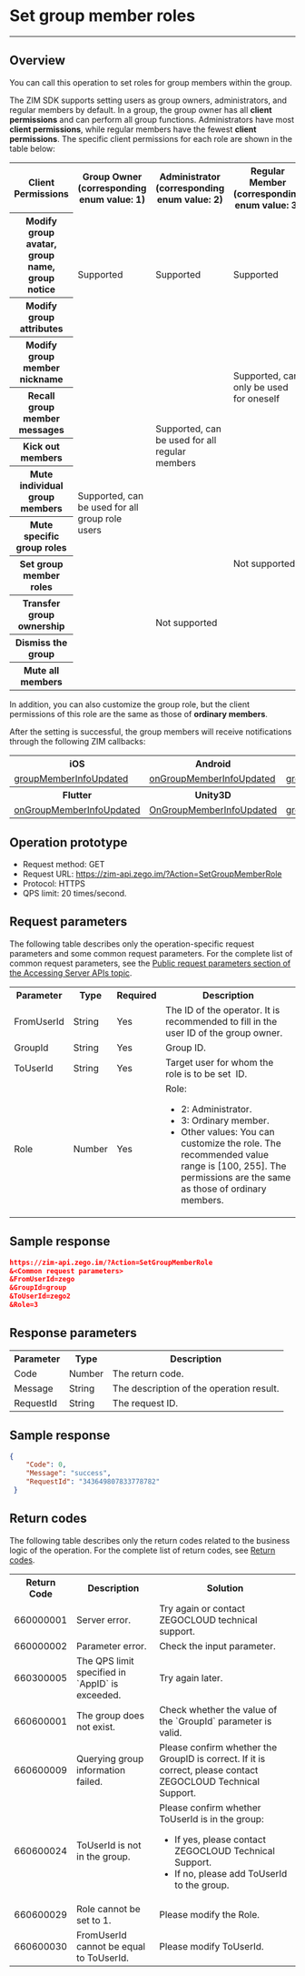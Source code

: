 # Set group member roles

- - -


## Overview

You can call this operation to set roles for group members within the group.

The ZIM SDK supports setting users as group owners, administrators, and regular members by default. In a group, the group owner has all **client permissions** and can perform all group functions. Administrators have most **client permissions**, while regular members have the fewest **client permissions**. The specific client permissions for each role are shown in the table below:

<table>

<tbody>
<tr>
<th>Client Permissions</th>
<th>Group Owner<br/>(corresponding enum value: 1)</th>
<th>Administrator<br/>(corresponding enum value: 2)</th>
<th>Regular Member<br/>(corresponding enum value: 3)</th>
</tr>
<tr>
<th>Modify group avatar, group name, group notice</th>
<td rowspan="2">Supported</td>
<td rowspan="2">Supported</td>
<td rowspan="2">Supported</td>
</tr>
<tr>
<th>Modify group attributes</th>
</tr>
<tr>
<th>Modify group member nickname</th>
<td rowspan="9">Supported, can be used for all group role users</td>
<td rowspan="5">Supported, can be used for all regular members</td>
<td rowspan="2">Supported, can only be used for oneself</td>
</tr>
<tr>
<th>Recall group member messages</th>
</tr>
<tr>
<th>Kick out members</th>
<td rowspan="7">Not supported</td>
</tr>
<tr>
<th>Mute individual group members</th>
</tr>
<tr>
<th>Mute specific group roles</th>
</tr>
<tr>
<th>Set group member roles</th>
<td rowspan="4">Not supported</td>
</tr>
<tr>
<th>Transfer group ownership</th>
</tr>
<tr>
<th>Dismiss the group</th>
</tr>
<tr>
<th>Mute all members</th>
</tr>
</tbody></table>


In addition, you can also customize the group role, but the client permissions of this role are the same as those of **ordinary members**.

After the setting is successful, the group members will receive notifications through the following ZIM callbacks:
<table>

<tbody><tr>
<th>iOS</th>
<th>Android</th>
<th>macOS</th>
<th>Windows</th>
<th>Web</th>
</tr>
<tr>
<td><a href="/article/api?doc=zim_API~objective-c_ios~protocol~ZIMEventHandler#zim-friend-list-changed-friend-info-list" target="_blank" rel="noreferrer noopenner">groupMemberInfoUpdated</a></td>
<td><a href="/article/api?doc=zim_API~java_android~class~ZIMEventHandler#on-friend-list-changed" target="_blank" rel="noreferrer noopenner">onGroupMemberInfoUpdated</a></td>
<td><a href="/article/api?doc=zim_API~objective-c_macos~protocol~ZIMEventHandler#zim-friend-list-changed-friend-info-list" target="_blank" rel="noreferrer noopenner">groupMemberInfoUpdated</a></td>
<td><a href="/article/api?doc=zim_API~cpp_windows~class~ZIMEventHandler#on-friend-list-changed" target="_blank" rel="noreferrer noopenner">onGroupMemberInfoUpdated</a></td>
<td><a href="/article/api?doc=zim_API~javascript_web~interface~ZIMEventHandler#friend-list-changed" target="_blank" rel="noreferrer noopenner">groupMemberInfoUpdated</a></td>
</tr>
<tr>
<th>Flutter</th>
<th>Unity3D</th>
<th>React Native</th>
<th></th>
<th></th>
</tr>
<tr>

<td><a href="https://pub.dev/documentation/zego_zim/latest/zego_zim/ZIMEventHandler/onFriendListChanged.html" target="_blank" rel="noreferrer noopenner">onGroupMemberInfoUpdated</a></td>
<td><a href="/article/api?doc=zim_API~cpp_windows~class~ZIMEventHandler#on-friend-list-changed" target="_blank" rel="noreferrer noopenner">OnGroupMemberInfoUpdated</a></td>
<td><a href="/article/api?doc=zim_API~javascript_react-native~interface~ZIMEventHandler#friend-list-changed" target="_blank" rel="noreferrer noopenner">groupMemberInfoUpdated</a></td>
<td></td>
<td></td>
</tr>
</tbody></table>

## Operation prototype


- Request method: GET
- Request URL: https://zim-api.zego.im/?Action=SetGroupMemberRole
- Protocol: HTTPS
- QPS limit: 20 times/second.

## Request parameters

The following table describes only the operation-specific request parameters and some common request parameters. For the complete list of common request parameters, see the [Public request parameters section of the Accessing Server APIs topic](../Accessing%20Server%20APIs.mdx#public-parameters).

<table>
 
<tbody><tr>
<th>Parameter</th>
<th> Type </th>
<th> Required </th>
<th> Description </th>
</tr>
<tr>
<td>FromUserId</td>
<td>String</td>
<td> Yes </td>
<td>The ID of the operator. It is recommended to fill in the user ID of the group owner.</td>
</tr>
<tr>
<td>GroupId</td>
<td>String</td>
<td> Yes </td>
<td>Group ID.</td>
</tr>
<tr>
<td>ToUserId</td>
<td>String</td>
<td> Yes </td>
<td>Target user for whom the role is to be set&nbsp; ID.</td>
</tr>
<tr>
<td>Role</td>
<td>Number</td>
<td> Yes </td>
<td>Role: <ul><li>2: Administrator. </li><li>3: Ordinary member. </li><li>Other values: You can customize the role. The recommended value range is [100, 255]. The permissions are the same as those of ordinary members. </li></ul></td>
</tr>
</tbody></table>

## Sample response

```json
https://zim-api.zego.im/?Action=SetGroupMemberRole
&<Common request parameters>
&FromUserId=zego
&GroupId=group
&ToUserId=zego2
&Role=3
```

## Response parameters


<table>

<tbody><tr data-row-level="1">
<th> Parameter </th>
<th> Type </th>
<th> Description </th>
</tr>
<tr data-row-level="2">
<td>Code</td>
<td>Number</td>
<td>The return code.</td>
</tr>
<tr data-row-level="3">
<td>Message</td>
<td>String</td>
<td>The description of the operation result.</td>
</tr>
<tr data-row-level="4">
<td>RequestId</td>
<td>String</td>
<td>	The request ID.</td>
</tr>
</tbody></table>

## Sample response

```json
{
    "Code": 0,
    "Message": "success",
    "RequestId": "343649807833778782"
 }
```

## Return codes

The following table describes only the return codes related to the business logic of the operation. For the complete list of return codes, see [Return codes](../Return%20codes.mdx).

<table>

<tbody><tr>
<th>Return Code</th>
<th> Description </th>
<th> Solution </th>
</tr>
<tr>
<td>660000001</td>
<td>Server error.</td>
<td>Try again or contact ZEGOCLOUD technical support.</td>
</tr>
<tr>
<td>660000002</td>
<td>Parameter error.</td>
<td>Check the input parameter.</td>
</tr>
<tr>
<td>660300005</td>
<td>The QPS limit specified in `AppID` is exceeded.</td>
<td>Try again later.</td>
</tr>
<tr>
<td>660600001</td>
<td>The group does not exist.</td>
<td>Check whether the value of the `GroupId` parameter is valid. </td>
</tr>
<tr>
<td>660600009</td>
<td>Querying group information failed.</td>
<td>Please confirm whether the GroupID is correct. If it is correct, please contact ZEGOCLOUD Technical Support.</td>
</tr>
<tr>
<td>660600024</td>
<td>ToUserId is not in the group.</td>
<td>Please confirm whether ToUserId is in the group:
<ul><li>If yes, please contact ZEGOCLOUD Technical Support. </li><li>If no, please add ToUserId to the group.</li></ul></td>
</tr>
<tr>
<td>660600029</td>
<td>Role cannot be set to 1. </td>
<td>Please modify the Role. </td>
</tr>
<tr>
<td>660600030</td>
<td>FromUserId cannot be equal to ToUserId. </td>
<td>Please modify ToUserId. </td>
</tr>
</tbody></table>
